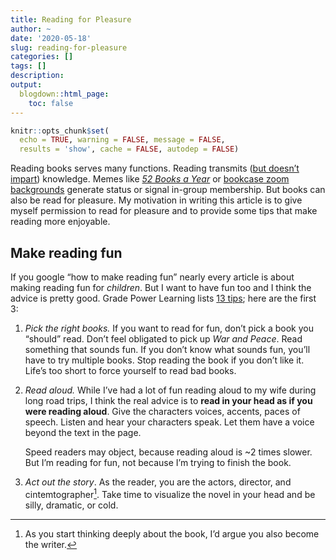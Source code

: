```yaml
---
title: Reading for Pleasure
author: ~
date: '2020-05-18'
slug: reading-for-pleasure
categories: []
tags: []
description:
output:
  blogdown::html_page:
    toc: false
---
```


```r
knitr::opts_chunk$set(
  echo = TRUE, warning = FALSE, message = FALSE,
  results = 'show', cache = FALSE, autodep = FALSE)
```

Reading books serves many functions.
Reading transmits ([but doesn't impart](https://andymatuschak.org/books/)) knowledge.
Memes like [*52 Books a Year*](https://twitter.com/search?q=52%20books%20a%20year&src=typed_query&f=top)
or [bookcase zoom backgrounds](https://twitter.com/search?q=bookcase%20zoom%20background&src=typed_query&f=top)
generate status or signal in-group membership.
But books can also be read for pleasure.
My motivation in writing this article is to give myself
permission to read for pleasure and to provide some tips
that make reading more enjoyable.

## Make reading fun

If you google "how to make reading fun" nearly every article is about
making reading fun for *children*. But I want to have fun too and
I think the advice is pretty good.
Grade Power Learning lists [13 tips](https://gradepowerlearning.com/how-to-make-reading-fun/);
here are the first 3:

1. *Pick the right books.* If you want to
   read for fun, don't pick a book you "should" read. Don't feel obligated to
   pick up *War and Peace*. Read something that
   sounds fun. If you don't know what sounds fun, you'll have to try multiple
   books. Stop reading the book if you don't like it. Life's too short to force yourself to read
   bad books.

2. *Read aloud.* While I've had a lot of fun
   reading aloud to my wife during long road trips, I think the real advice
   is to **read in your head as if you were reading aloud**.
   Give the characters voices, accents, paces of speech. Listen
   and hear your characters speak. Let them have a voice beyond the text
   in the page.

   Speed readers may object, because reading aloud is
   ~2 times slower. But I'm reading for fun, not because I'm
   trying to finish the book.


3. *Act out the story*.
   As the reader, you are the actors, director, and cintemtographer^[
As you start thinking deeply about the book, I'd argue you also become the writer.].
   Take time to visualize the novel in your head and be silly, dramatic, or cold.
